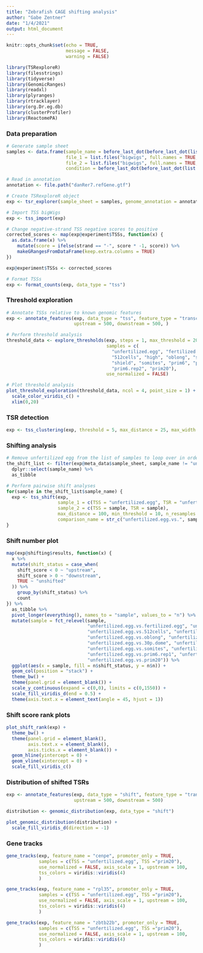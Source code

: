 ```yaml
---
title: "Zebrafish CAGE shifting analysis"
author: "Gabe Zentner"
date: "1/4/2021"
output: html_document
---
```


```r
knitr::opts_chunk$set(echo = TRUE,
                      message = FALSE,
                      warning = FALSE)
```

```r
library(TSRexploreR)
library(filesstrings)
library(tidyverse)
library(GenomicRanges)
library(readxl)
library(plyranges)
library(rtracklayer)
library(org.Dr.eg.db)
library(clusterProfiler)
library(ReactomePA)
```

### Data preparation
```r
# Generate sample sheet
samples <- data.frame(sample_name = before_last_dot(before_last_dot(list.files("bigwigs", pattern = "plus"))), 
                      file_1 = list.files("bigwigs", full.names = TRUE, pattern = "plus"), 
                      file_2 = list.files("bigwigs", full.names = TRUE, pattern = "minus"),
                      condition = before_last_dot(before_last_dot(list.files("bigwigs", pattern = "plus"))))

# Read in annotation
annotation <- file.path("danRer7.refGene.gtf")

# Create TSRexploreR object
exp <- tsr_explorer(sample_sheet = samples, genome_annotation = annotation)

# Import TSS bigWigs
exp <- tss_import(exp)

# Change negative-strand TSS negative scores to positive
corrected_scores <- map(exp@experiment$TSSs, function(x) {
  as.data.frame(x) %>%
    mutate(score = ifelse(strand == "-", score * -1, score)) %>%
    makeGRangesFromDataFrame(keep.extra.columns = TRUE)
})

exp@experiment$TSSs <- corrected_scores

# Format TSSs
exp <- format_counts(exp, data_type = "tss")
```

### Threshold exploration
```r

# Annotate TSSs relative to known genomic features
exp <- annotate_features(exp, data_type = "tss", feature_type = "transcript", 
                         upstream = 500, downstream = 500, )

# Perform threshold analysis
threshold_data <- explore_thresholds(exp, steps = 1, max_threshold = 20, 
                                     samples = c(
                                       "unfertilized.egg", "fertilized.egg", "64cells", 
                                       "512cells", "high", "oblong", "sphere.dome", "30p.dome",
                                       "shield", "somites", "prim6", "prim6.rep1",
                                       "prim6.rep2", "prim20"), 
                                     use_normalized = FALSE)

# Plot threshold analysis
plot_threshold_exploration(threshold_data, ncol = 4, point_size = 1) +
  scale_color_viridis_c() +
  xlim(0,20)
```
### TSR detection
```r
exp <- tss_clustering(exp, threshold = 5, max_distance = 25, max_width = 250)
```

### Shifting analysis
```r
# Remove unfertilized egg from the list of samples to loop over in order to prevent self-comparison
the_shift_list <- filter(exp@meta_data$sample_sheet, sample_name != "unfertilized.egg") %>%
  dplyr::select(sample_name) %>%
  as_tibble

# Perform pairwise shift analyses
for(sample in the_shift_list$sample_name) {
  exp <- tss_shift(exp, 
                   sample_1 = c(TSS = "unfertilized.egg", TSR = "unfertilized.egg"),
                   sample_2 = c(TSS = sample, TSR = sample),
                   max_distance = 100, min_threshold = 10, n_resamples = 1000L,
                   comparison_name = str_c("unfertilized.egg.vs.", sample))
}
```

### Shift number plot
```r
map(exp@shifting$results, function(x) {
  x %>% 
  mutate(shift_status = case_when(
    shift_score < 0 ~ "upstream",
    shift_score > 0 ~ "downstream",
    TRUE ~ "unshifted"
  )) %>%
    group_by(shift_status) %>%
    count
}) %>% 
  as_tibble %>% 
  pivot_longer(everything(), names_to = "sample", values_to = "n") %>%
  mutate(sample = fct_relevel(sample, 
                              "unfertilized.egg.vs.fertilized.egg", "unfertilized.egg.vs.64cells", 
                              "unfertilized.egg.vs.512cells", "unfertilized.egg.vs.high", 
                              "unfertilized.egg.vs.oblong", "unfertilized.egg.vs.sphere.dome", 
                              "unfertilized.egg.vs.30p.dome", "unfertilized.egg.vs.shield", 
                              "unfertilized.egg.vs.somites", "unfertilized.egg.vs.prim6",
                              "unfertilized.egg.vs.prim6.rep1", "unfertilized.egg.vs.prim6.rep2",
                              "unfertilized.egg.vs.prim20")) %>%
  ggplot(aes(x = sample, fill = n$shift_status, y = n$n)) +
  geom_col(position = "stack") +
  theme_bw() +
  theme(panel.grid = element_blank()) +
  scale_y_continuous(expand = c(0,0), limits = c(0,1550)) +
  scale_fill_viridis_d(end = 0.5) +
  theme(axis.text.x = element_text(angle = 45, hjust = 1))
```

### Shift score rank plots
```r
plot_shift_rank(exp) +
  theme_bw() +
  theme(panel.grid = element_blank(),
        axis.text.x = element_blank(),
        axis.ticks.x = element_blank()) +
  geom_hline(yintercept = 0) +
  geom_vline(xintercept = 0) +
  scale_fill_viridis_c()
```

### Distribution of shifted TSRs
```r
exp <- annotate_features(exp, data_type = "shift", feature_type = "transcript", 
                         upstream = 500, downstream = 500)

distribution <- genomic_distribution(exp, data_type = "shift")

plot_genomic_distribution(distribution) +
  scale_fill_viridis_d(direction = -1)
```

### Gene tracks
```r
gene_tracks(exp, feature_name = "cenpe", promoter_only = TRUE, 
            samples = c(TSS = "unfertilized.egg", TSS ="prim20"),
            use_normalized = FALSE, axis_scale = 1, upstream = 100,
            tss_colors = viridis::viridis(4)
            )

gene_tracks(exp, feature_name = "rpl35", promoter_only = TRUE, 
            samples = c(TSS = "unfertilized.egg", TSS ="prim20"),
            use_normalized = FALSE, axis_scale = 1, upstream = 100,
            tss_colors = viridis::viridis(4)
            )

gene_tracks(exp, feature_name = "zbtb22b", promoter_only = TRUE, 
            samples = c(TSS = "unfertilized.egg", TSS ="prim20"),
            use_normalized = FALSE, axis_scale = 1, upstream = 100,
            tss_colors = viridis::viridis(4)
            )


```

